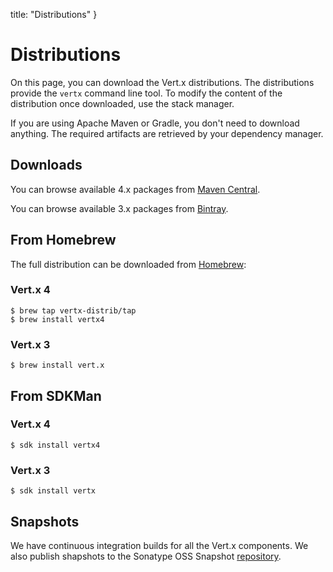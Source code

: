 

  title: "Distributions"
}

# Distributions

On this page, you can download the Vert.x distributions. The distributions provide the `vertx` command line tool. To modify the content of the distribution once
downloaded, use the stack manager.

If you are using Apache Maven or Gradle, you don't need to download anything. The required artifacts
are retrieved by your dependency manager.

## Downloads

You can browse available 4.x packages from [Maven Central](https://repo1.maven.org/maven2/io/vertx/vertx-stack-manager/).

You can browse available 3.x packages from [Bintray](https://bintray.com/vertx/downloads/distribution/3.9.4/view).

## From Homebrew

The full distribution can be downloaded from [Homebrew](https://brew.sh/):

### Vert.x 4

```text
$ brew tap vertx-distrib/tap
$ brew install vertx4
```

### Vert.x 3

```text
$ brew install vert.x
```

## From SDKMan

### Vert.x 4

```text
$ sdk install vertx4
```

### Vert.x 3

```text
$ sdk install vertx
```

## Snapshots

We have continuous integration builds for all the Vert.x components. We also publish shapshots to
the Sonatype OSS Snapshot [repository](https://oss.sonatype.org/content/repositories/snapshots/io/vertx/).

<!--
## From Docker

todo
-->
